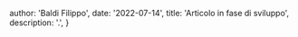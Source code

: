 
  author: 'Baldi Filippo',
  date: '2022-07-14',
  title: 'Articolo in fase di sviluppo',
  description: '.',
}
